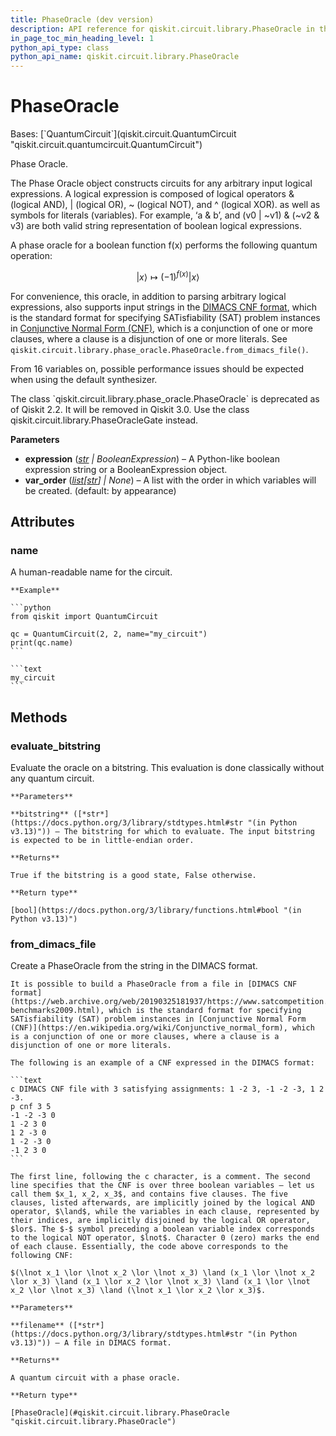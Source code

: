 ```yaml
---
title: PhaseOracle (dev version)
description: API reference for qiskit.circuit.library.PhaseOracle in the dev version of qiskit
in_page_toc_min_heading_level: 1
python_api_type: class
python_api_name: qiskit.circuit.library.PhaseOracle
---
```


# PhaseOracle

<Class id="qiskit.circuit.library.PhaseOracle" isDedicatedPage={true} github="https://github.com/Qiskit/qiskit/tree/stable/2.2/qiskit/circuit/library/phase_oracle.py#L23-L138" signature="qiskit.circuit.library.PhaseOracle(expression, var_order=None)" modifiers="class">
  Bases: [`QuantumCircuit`](qiskit.circuit.QuantumCircuit "qiskit.circuit.quantumcircuit.QuantumCircuit")

  Phase Oracle.

  The Phase Oracle object constructs circuits for any arbitrary input logical expressions. A logical expression is composed of logical operators & (logical AND), | (logical OR), \~ (logical NOT), and ^ (logical XOR). as well as symbols for literals (variables). For example, ‘a & b’, and (v0 | \~v1) & (\~v2 & v3) are both valid string representation of boolean logical expressions.

  A phase oracle for a boolean function f(x) performs the following quantum operation:

$$
|x\rangle \mapsto (-1)^{f(x)}|x\rangle
$$

  For convenience, this oracle, in addition to parsing arbitrary logical expressions, also supports input strings in the [DIMACS CNF format](https://web.archive.org/web/20190325181937/https://www.satcompetition.org/2009/format-benchmarks2009.html), which is the standard format for specifying SATisfiability (SAT) problem instances in [Conjunctive Normal Form (CNF)](https://en.wikipedia.org/wiki/Conjunctive_normal_form), which is a conjunction of one or more clauses, where a clause is a disjunction of one or more literals. See `qiskit.circuit.library.phase_oracle.PhaseOracle.from_dimacs_file()`.

  From 16 variables on, possible performance issues should be expected when using the default synthesizer.

  <Admonition title="Deprecated since version 2.2" type="danger">
    The class `qiskit.circuit.library.phase_oracle.PhaseOracle` is deprecated as of Qiskit 2.2. It will be removed in Qiskit 3.0. Use the class qiskit.circuit.library.PhaseOracleGate instead.
  </Admonition>

  **Parameters**

  *   **expression** ([*str*](https://docs.python.org/3/library/stdtypes.html#str "(in Python v3.13)") *| BooleanExpression*) – A Python-like boolean expression string or a BooleanExpression object.
  *   **var\_order** ([*list*](https://docs.python.org/3/library/stdtypes.html#list "(in Python v3.13)")*\[*[*str*](https://docs.python.org/3/library/stdtypes.html#str "(in Python v3.13)")*] | None*) – A list with the order in which variables will be created. (default: by appearance)

  ## Attributes

  ### name

  <Attribute id="qiskit.circuit.library.PhaseOracle.name" attributeTypeHint="str">
    A human-readable name for the circuit.

    **Example**

    ```python
    from qiskit import QuantumCircuit

    qc = QuantumCircuit(2, 2, name="my_circuit")
    print(qc.name)
    ```

    ```text
    my_circuit
    ```
  </Attribute>

  ## Methods

  ### evaluate\_bitstring

  <Function id="qiskit.circuit.library.PhaseOracle.evaluate_bitstring" github="https://github.com/Qiskit/qiskit/tree/stable/2.2/qiskit/circuit/library/phase_oracle.py#L79-L90" signature="evaluate_bitstring(bitstring)">
    Evaluate the oracle on a bitstring. This evaluation is done classically without any quantum circuit.

    **Parameters**

    **bitstring** ([*str*](https://docs.python.org/3/library/stdtypes.html#str "(in Python v3.13)")) – The bitstring for which to evaluate. The input bitstring is expected to be in little-endian order.

    **Returns**

    True if the bitstring is a good state, False otherwise.

    **Return type**

    [bool](https://docs.python.org/3/library/functions.html#bool "(in Python v3.13)")
  </Function>

  ### from\_dimacs\_file

  <Function id="qiskit.circuit.library.PhaseOracle.from_dimacs_file" github="https://github.com/Qiskit/qiskit/tree/stable/2.2/qiskit/circuit/library/phase_oracle.py#L92-L138" signature="from_dimacs_file(filename)" modifiers="classmethod">
    Create a PhaseOracle from the string in the DIMACS format.

    It is possible to build a PhaseOracle from a file in [DIMACS CNF format](https://web.archive.org/web/20190325181937/https://www.satcompetition.org/2009/format-benchmarks2009.html), which is the standard format for specifying SATisfiability (SAT) problem instances in [Conjunctive Normal Form (CNF)](https://en.wikipedia.org/wiki/Conjunctive_normal_form), which is a conjunction of one or more clauses, where a clause is a disjunction of one or more literals.

    The following is an example of a CNF expressed in the DIMACS format:

    ```text
    c DIMACS CNF file with 3 satisfying assignments: 1 -2 3, -1 -2 -3, 1 2 -3.
    p cnf 3 5
    -1 -2 -3 0
    1 -2 3 0
    1 2 -3 0
    1 -2 -3 0
    -1 2 3 0
    ```

    The first line, following the c character, is a comment. The second line specifies that the CNF is over three boolean variables — let us call them $x_1, x_2, x_3$, and contains five clauses. The five clauses, listed afterwards, are implicitly joined by the logical AND operator, $\land$, while the variables in each clause, represented by their indices, are implicitly disjoined by the logical OR operator, $lor$. The $-$ symbol preceding a boolean variable index corresponds to the logical NOT operator, $lnot$. Character 0 (zero) marks the end of each clause. Essentially, the code above corresponds to the following CNF:

    $(\lnot x_1 \lor \lnot x_2 \lor \lnot x_3) \land (x_1 \lor \lnot x_2 \lor x_3) \land (x_1 \lor x_2 \lor \lnot x_3) \land (x_1 \lor \lnot x_2 \lor \lnot x_3) \land (\lnot x_1 \lor x_2 \lor x_3)$.

    **Parameters**

    **filename** ([*str*](https://docs.python.org/3/library/stdtypes.html#str "(in Python v3.13)")) – A file in DIMACS format.

    **Returns**

    A quantum circuit with a phase oracle.

    **Return type**

    [PhaseOracle](#qiskit.circuit.library.PhaseOracle "qiskit.circuit.library.PhaseOracle")
  </Function>
</Class>

